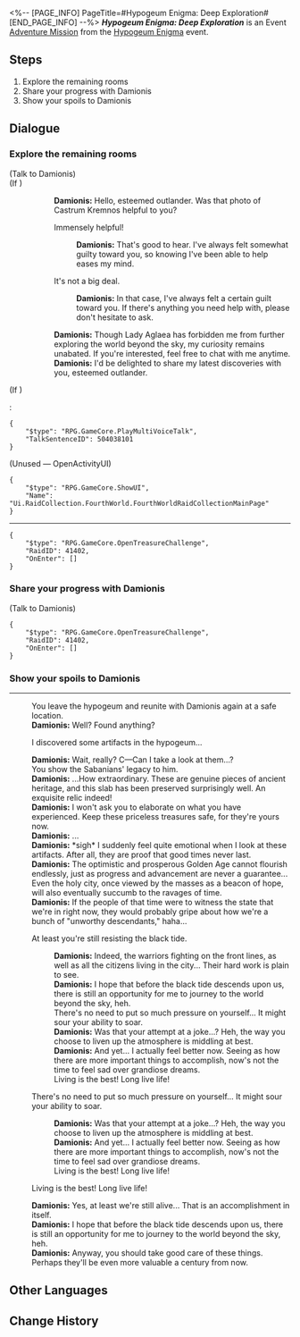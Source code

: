 <%-- [PAGE_INFO]
PageTitle=#Hypogeum Enigma: Deep Exploration#
[END_PAGE_INFO] --%>
{{Stub|Dialogue.}}
{{Mission Infobox
|id            = 8030106
|title         = 
|image         = <!--Mission Hypogeum Enigma Deep Exploration.png-->
|type          = Adventure
|event_name    = Hypogeum Enigma
|chapter       = 
|requirements  = [[Adventure Mission]] ''[[Hypogeum Enigma]]'' completed
|summary       = <!--official mission summary from Fate's Atlas-->
|characters    = Damionis; Trailblazer
|startLocation = [[Amphoreus]] - [["Eternal Holy City" Okhema]]
|world         = Amphoreus
|area          = "Eternal Holy City" Okhema
|prev          = Hypogeum Enigma
|next          = 
|rewards       = The Sabanians' Last Words*1 { text = The Sabanians' Last Words }; Credit*5,000
}}
'''''Hypogeum Enigma: Deep Exploration''''' is an Event [[Adventure Mission]] from the [[Hypogeum Enigma]] event.

==Steps==
# Explore the remaining rooms
# Share your progress with Damionis
# Show your spoils to Damionis

<!--
==Gameplay Notes==

--><!--
==Trial Character==

-->
==Dialogue==
{{Stub Dialogue}}
===Explore the remaining rooms{{subst:void|<!--803010601-->}}===
{{Mission Description|type=adventure|location="Eternal Holy City" Okhema|Opening the door, you are greeted by the sight of countless other rooms... If you want to reach the vault at the very depths, you will have to dispel every single seal.}}
{{Dialogue Start}}

;(Talk to Damionis)
;(If {{cx}}<!--during performance 504033001-->)
::'''Damionis:''' Hello, esteemed outlander. Was that photo of Castrum Kremnos helpful to you?
::{{DIcon|Arrow}} Immensely helpful!
:::'''Damionis:''' That's good to hear. I've always felt somewhat guilty toward you, so knowing I've been able to help eases my mind.
::{{DIcon|Arrow}} It's not a big deal.
:::'''Damionis:''' In that case, I've always felt a certain guilt toward you. If there's anything you need help with, please don't hesitate to ask.
::'''Damionis:''' Though Lady Aglaea has forbidden me from further exploring the world beyond the sky, my curiosity remains unabated. If you're interested, feel free to chat with me anytime.
::'''Damionis:''' I'd be delighted to share my latest discoveries with you, esteemed outlander.
;(If {{cx}}<!--not during performance 504033001-->)
:<pre>{
	"$type": "RPG.GameCore.PlayMultiVoiceTalk",
	"TalkSentenceID": 504038101
}</pre>

;(Unused &mdash; OpenActivityUI)
<pre>{
	"$type": "RPG.GameCore.ShowUI",
	"Name": "Ui.RaidCollection.FourthWorld.FourthWorldRaidCollectionMainPage"
}</pre>
----
:{{tx}}
<pre>{
	"$type": "RPG.GameCore.OpenTreasureChallenge",
	"RaidID": 41402,
	"OnEnter": []
}</pre>
{{Dialogue End}}

===Share your progress with Damionis{{subst:void|<!--803010607-->}}===
{{Mission Description|type=adventure|location="Eternal Holy City" Okhema|update|Opening the door, you are greeted by the sight of countless other rooms... If you want to reach the vault at the very depths, you will have to dispel every single seal...<br />You did it, you achieved the task that could rival counting every grain of sand in an hourglass! Now, it's time to show off your skills and take that treasure for yourself!}}
{{Dialogue Start}}

;(Talk to Damionis)
:{{tx}}
<pre>{
	"$type": "RPG.GameCore.OpenTreasureChallenge",
	"RaidID": 41402,
	"OnEnter": []
}</pre>
{{Dialogue End}}

===Show your spoils to Damionis{{subst:void|<!--803010608-->}}===
{{Mission Description|type=adventure|location="Eternal Holy City" Okhema|update|You did it, you achieved the task that could rival counting every grain of sand in an hourglass! Now, it's time to show off your skills and take that treasure for yourself!}}
{{Dialogue Start}}
----
:You leave the hypogeum and reunite with Damionis again at a safe location.
:'''Damionis:''' Well? Found anything?
:{{DIcon|Arrow}} I discovered some artifacts in the hypogeum...
:'''Damionis:''' Wait, really? C&mdash;Can I take a look at them...?
:You show the Sabanians' legacy to him.
:'''Damionis:''' ...How extraordinary. These are genuine pieces of ancient heritage, and this slab has been preserved surprisingly well. An exquisite relic indeed!
:'''Damionis:''' I won't ask you to elaborate on what you have experienced. Keep these priceless treasures safe, for they're yours now.
:'''Damionis:''' ...
:'''Damionis:''' *sigh* I suddenly feel quite emotional when I look at these artifacts. After all, they are proof that good times never last.
:'''Damionis:''' The optimistic and prosperous Golden Age cannot flourish endlessly, just as progress and advancement are never a guarantee... Even the holy city, once viewed by the masses as a beacon of hope, will also eventually succumb to the ravages of time.
:'''Damionis:''' If the people of that time were to witness the state that we're in right now, they would probably gripe about how we're a bunch of "unworthy descendants," haha...
:{{DIcon|Arrow}} At least you're still resisting the black tide.
::'''Damionis:''' Indeed, the warriors fighting on the front lines, as well as all the citizens living in the city... Their hard work is plain to see.
::'''Damionis:''' I hope that before the black tide descends upon us, there is still an opportunity for me to journey to the world beyond the sky, heh.
::There's no need to put so much pressure on yourself... It might sour your ability to soar.
::'''Damionis:''' Was that your attempt at a joke...? Heh, the way you choose to liven up the atmosphere is middling at best.
::'''Damionis:''' And yet... I actually feel better now. Seeing as how there are more important things to accomplish, now's not the time to feel sad over grandiose dreams.
::Living is the best! Long live life!
:{{DIcon|Arrow}} There's no need to put so much pressure on yourself... It might sour your ability to soar.
::'''Damionis:''' Was that your attempt at a joke...? Heh, the way you choose to liven up the atmosphere is middling at best.
::'''Damionis:''' And yet... I actually feel better now. Seeing as how there are more important things to accomplish, now's not the time to feel sad over grandiose dreams.
::Living is the best! Long live life!
:{{DIcon|Arrow}} Living is the best! Long live life!
:'''Damionis:''' Yes, at least we're still alive... That is an accomplishment in itself.
:'''Damionis:''' I hope that before the black tide descends upon us, there is still an opportunity for me to journey to the world beyond the sky, heh.
:'''Damionis:''' Anyway, you should take good care of these things. Perhaps they'll be even more valuable a century from now.
:{{tx}}
{{Dialogue End}}

==Other Languages==
{{Other Languages
|en   = Hypogeum Enigma: Deep Exploration
|zhs  = 地宫迷踪-深入探索
|zht  = 地宮迷蹤-深入探索
|ja   = 地下迷宮の謎：深部探索
|ko   = 지하 궁전 수수께끼-탐사 시작
|es   = Hipogeo misterioso: exploración profunda
|fr   = Hypogée mystérieux&nbsp;: Profondeurs
|ru   = Таинственный гипогей: Исследование глубин
|th   = เขาวงกตเร้นลับ: สำรวจเชิงลึก
|vi   = Địa Cung Bí Ẩn-Khám Phá Sâu Hơn
|de   = Mysteriöses Labyrinth: Tiefere Erkundung
|id   = Misteri Hipogeum: Penjelajahan Mendalam
|pt   = Enigma do Hipogeu: Exploração Profunda
}}

==Change History==
{{Change History|3.0}}
